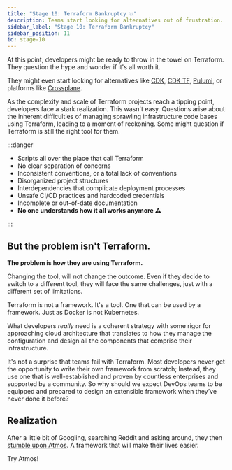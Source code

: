 ```yaml
---
title: "Stage 10: Terraform Bankruptcy 💥"
description: Teams start looking for alternatives out of frustration.
sidebar_label: "Stage 10: Terraform Bankruptcy"
sidebar_position: 11
id: stage-10
---
```


<Intro>
At this point, developers might be ready to throw in the towel on Terraform.
They question the hype and wonder if it's all worth it.

They might even start looking for alternatives like [CDK](https://aws.amazon.com/cdk/),
[CDK TF](https://developer.hashicorp.com/terraform/cdktf), [Pulumi](https://www.pulumi.com/),
or platforms like [Crossplane](https://www.crossplane.io/).
</Intro>


As the complexity and scale of Terraform projects reach a tipping point, developers face a stark realization.
This wasn't easy. Questions arise about the inherent difficulties of managing sprawling infrastructure code bases
using Terraform, leading to a moment of reckoning. Some might question if Terraform is still the right tool for them.

:::danger

- Scripts all over the place that call Terraform
- No clear separation of concerns
- Inconsistent conventions, or a total lack of conventions
- Disorganized project structures
- Interdependencies that complicate deployment processes
- Unsafe CI/CD practices and hardcoded credentials
- Incomplete or out-of-date documentation
- **No one understands how it all works anymore ⚠️**

:::

## But the problem isn't Terraform.

**The problem is how they are using Terraform.**

Changing the tool, will not change the outcome. Even if they decide to switch to a different tool,
they will face the same challenges, just with a different set of limitations.

Terraform is not a framework. It's a tool. One that can be used by a framework. Just as Docker is not Kubernetes.

What developers _really_ need is a coherent strategy with some rigor for approaching cloud architecture that translates to
how they manage the configuration and design all the components that comprise their infrastructure.

It's not a surprise that teams fail with Terraform. Most developers never get the opportunity to write their own framework from scratch;
Instead, they use one that is well-established and proven by countless enterprises and supported by a community.
So why should we expect DevOps teams to be equipped and prepared to design an extensible framework when they’ve never done it before?

## Realization

After a little bit of Googling, searching Reddit and asking around, they then [stumble upon Atmos](/intro/why-atmos/nirvana). A framework that will make their lives easier.

<Definition term="framework" />

<Link
    to="/intro/why-atmos/nirvana"
    className="button button--lg button--primary">
    Try Atmos!
</Link>
